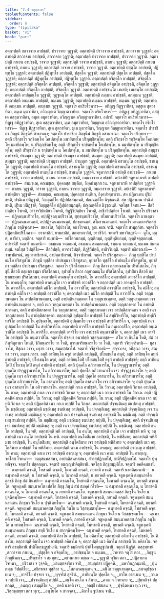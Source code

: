 ```yaml
---
title: "7.4 จตุกฺกวาร"
tableOfContents: false
sidebar:
  order: 6
type: "tipitaka"
basket: "vi"
book: "pari"
---
```



<DynamicBreadcrumb />

<Division number="324" book="pari">

<Paragraph number="1485" book="pari">
อตฺถาปตฺติ สกวาจาย อาปชฺชติ, ปรวาจาย วุฏฺฐาติ; อตฺถาปตฺติ ปรวาจาย อาปชฺชติ, สกวาจาย วุฏฺฐาติ; อตฺถาปตฺติ สกวาจาย อาปชฺชติ, สกวาจาย วุฏฺฐาติ; อตฺถาปตฺติ ปรวาจาย อาปชฺชติ, ปรวาจาย วุฏฺฐาติ. อตฺถาปตฺติ กาเยน อาปชฺชติ, วาจาย วุฏฺฐาติ; อตฺถาปตฺติ วาจาย อาปชฺชติ, กาเยน วุฏฺฐาติ; อตฺถาปตฺติ กาเยน อาปชฺชติ, กาเยน วุฏฺฐาติ; อตฺถาปตฺติ วาจาย อาปชฺชติ, วาจาย วุฏฺฐาติ. อตฺถาปตฺติ ปสุตฺโต อาปชฺชติ, ปฏิพุทฺโธ วุฏฺฐาติ; อตฺถาปตฺติ ปฏิพุทฺโธ อาปชฺชติ, ปสุตฺโต วุฏฺฐาติ; อตฺถาปตฺติ ปสุตฺโต อาปชฺชติ, ปสุตฺโต วุฏฺฐาติ; อตฺถาปตฺติ ปฏิพุทฺโธ อาปชฺชติ, ปฏิพุทฺโธ วุฏฺฐาติ. อตฺถาปตฺติ อจิตฺตโก อาปชฺชติ, สจิตฺตโก วุฏฺฐาติ; อตฺถาปตฺติ สจิตฺตโก อาปชฺชติ, อจิตฺตโก วุฏฺฐาติ; อตฺถาปตฺติ อจิตฺตโก อาปชฺชติ, อจิตฺตโก วุฏฺฐาติ; อตฺถาปตฺติ สจิตฺตโก อาปชฺชติ, สจิตฺตโก วุฏฺฐาติ. อตฺถาปตฺติ อาปชฺชนฺโต เทเสติ; เทเสนฺโต อาปชฺชติ; อตฺถาปตฺติ อาปชฺชนฺโต วุฏฺฐาติ; วุฏฺฐหนฺโต อาปชฺชติ. อตฺถาปตฺติ กมฺเมน อาปชฺชติ, อกมฺเมน วุฏฺฐาติ; อตฺถาปตฺติ อกมฺเมน อาปชฺชติ, กมฺเมน วุฏฺฐาติ; อตฺถาปตฺติ กมฺเมน อาปชฺชติ, กมฺเมน วุฏฺฐาติ; อตฺถาปตฺติ อกมฺเมน อาปชฺชติ, อกมฺเมน วุฏฺฐาติ.
</Paragraph>

<Paragraph number="1486" book="pari">
จตฺตาโร อนริยโวหารา—  อทิฏฺเฐ ทิฏฺฐวาทิตา, อสฺสุเต สุตวาทิตา, อมุเต มุตวาทิตา, อวิญฺญาเต วิญฺญาตวาทิตา. จตฺตาโร อริยโวหารา—  อทิฏฺเฐ อทิฏฺฐวาทิตา, อสฺสุเต อสฺสุตวาทิตา, อมุเต อมุตวาทิตา, อวิญฺญาเต อวิญฺญาตวาทิตา. อปเรปิ จตฺตาโร อนริยโวหารา—  ทิฏฺเฐ อทิฏฺฐวาทิตา, สุเต อสฺสุตวาทิตา, มุเต อมุตวาทิตา, วิญฺญาเต อวิญฺญาตวาทิตา. จตฺตาโร อริยโวหารา—  ทิฏฺเฐ ทิฏฺฐวาทิตา, สุเต สุตวาทิตา, มุเต มุตวาทิตา, วิญฺญาเต วิญฺญาตวาทิตา.
</Paragraph>

<Paragraph number="1487" book="pari">
จตฺตาโร ปาราชิกา ภิกฺขูนํ ภิกฺขุนีหิ สาธารณา; จตฺตาโร ปาราชิกา ภิกฺขุนีนํ ภิกฺขูหิ อสาธารณา. จตฺตาโร ปริกฺขารา—  อตฺถิ ปริกฺขาโร รกฺขิตพฺโพ โคเปตพฺโพ มมายิตพฺโพ ปริภุญฺชิตพฺโพ; อตฺถิ ปริกฺขาโร รกฺขิตพฺโพ โคเปตพฺโพ มมายิตพฺโพ, น ปริภุญฺชิตพฺโพ; อตฺถิ ปริกฺขาโร รกฺขิตพฺโพ โคเปตพฺโพ, น มมายิตพฺโพ น ปริภุญฺชิตพฺโพ; อตฺถิ ปริกฺขาโร น รกฺขิตพฺโพ น โคเปตพฺโพ, น มมายิตพฺโพ น ปริภุญฺชิตพฺโพ. อตฺถาปตฺติ สมฺมุขา อาปชฺชติ, ปรมฺมุขา วุฏฺฐาติ; อตฺถาปตฺติ ปรมฺมุขา อาปชฺชติ, สมฺมุขา วุฏฺฐาติ; อตฺถาปตฺติ สมฺมุขา อาปชฺชติ, สมฺมุขา วุฏฺฐาติ; อตฺถาปตฺติ ปรมฺมุขา อาปชฺชติ, ปรมฺมุขา วุฏฺฐาติ. อตฺถาปตฺติ อชานนฺโต อาปชฺชติ, ชานนฺโต วุฏฺฐาติ; อตฺถาปตฺติ ชานนฺโต อาปชฺชติ, อชานนฺโต วุฏฺฐาติ; อตฺถาปตฺติ อชานนฺโต อาปชฺชติ, อชานนฺโต วุฏฺฐาติ; อตฺถาปตฺติ ชานนฺโต อาปชฺชติ, ชานนฺโต วุฏฺฐาติ.
</Paragraph>

<Paragraph number="1488" book="pari">
จตูหากาเรหิ อาปตฺตึ อาปชฺชติ—  กาเยน อาปชฺชติ, วาจาย อาปชฺชติ, กาเยน วาจาย อาปชฺชติ, กมฺมวาจาย อาปชฺชติ. อปเรหิปิ จตูหากาเรหิ อาปตฺตึ อาปชฺชติ—  สํฆมชฺเฌ, คณมชฺเฌ, ปุคฺคลสฺส สนฺติเก, ลิงฺคปาตุภาเวน. จตูหากาเรหิ อาปตฺติยา วุฏฺฐาติ—  กาเยน วุฏฺฐาติ, วาจาย วุฏฺฐาติ, กาเยน วาจาย วุฏฺฐาติ, กมฺมวาจาย วุฏฺฐาติ. อปเรหิปิ จตูหากาเรหิ อาปตฺติยา วุฏฺฐาติ—  สํฆมชฺเฌ, คณมชฺเฌ, ปุคฺคลสฺส สนฺติเก, ลิงฺคปาตุภาเวน. สห ปฏิลาเภน ปุริมํ ชหติ, ปจฺฉิเม ปติฏฺฐาติ, วิญฺญตฺติโย ปฏิปฺปสฺสมฺภนฺติ, ปณฺณตฺติโย นิรุชฺฌนฺติ. สห ปฏิลาเภน ปจฺฉิมํ ชหติ, ปุริเม ปติฏฺฐาติ, วิญฺญตฺติโย ปฏิปฺปสฺสมฺภนฺติ, ปณฺณตฺติโย นิรุชฺฌนฺติ. จตโสฺส โจทนา—  สีลวิปตฺติยา โจเทติ, อาจารวิปตฺติยา โจเทติ, ทิฏฺฐิวิปตฺติยา โจเทติ, อาชีววิปตฺติยา โจเทติ. จตฺตาโร ปริวาสา—  ปฏิจฺฉนฺนปริวาโส, อปฺปฏิจฺฉนฺนปริวาโส, สุทฺธนฺตปริวาโส, สโมธานปริวาโส. จตฺตาโร มานตฺตา—  ปฏิจฺฉนฺนมานตฺตํ, อปฺปฏิจฺฉนฺนมานตฺตํ, ปกฺขมานตฺตํ, สโมธานมานตฺตํ. จตฺตาโร มานตฺตจาริกสฺส ภิกฺขุโน รตฺติจฺเฉทา—  สหวาโส, วิปฺปวาโส, อนาโรจนา, อูเน คเณ จรติ. จตฺตาโร สามุกฺกํสา. จตฺตาโร ปฏิคฺคหิตปริโภคา—  ยาวกาลิกํ, ยามกาลิกํ, สตฺตาหกาลิกํ, ยาวชีวิกํ. จตฺตาริ มหาวิกฏานิ—  คูโถ, มุตฺตํ, ฉาริกา, มตฺติกา. จตฺตาริ กมฺมานิ—  อปโลกนกมฺมํ, ญตฺติกมฺมํ, ญตฺติทุติยกมฺมํ, ญตฺติจตุตฺถกมฺมํ. อปรานิปิ จตฺตาริ กมฺมานิ—  อธมฺเมน วคฺคกมฺมํ, อธมฺเมน สมคฺคกมฺมํ, ธมฺเมน วคฺคกมฺมํ, ธมฺเมน สมคฺคกมฺมํ. จตโสฺส วิปตฺติโย—  สีลวิปตฺติ, อาจารวิปตฺติ, ทิฏฺฐิวิปตฺติ, อาชีววิปตฺติ. จตฺตาริ อธิกรณานิ—  วิวาทาธิกรณํ, อนุวาทาธิกรณํ, อาปตฺตาธิกรณํ, กิจฺจาธิกรณํ. จตฺตาโร ปริสทูสนา—  ภิกฺขุ ทุสฺสีโล ปาปธมฺโม ปริสทูสโน, ภิกฺขุนี ทุสฺสีลา ปาปธมฺมา ปริสทูสนา, อุปาสโก ทุสฺสีโล ปาปธมฺโม ปริสทูสโน, อุปาสิกา ทุสฺสีลา ปาปธมฺมา ปริสทูสนา. จตฺตาโร ปริสโสภนา—  ภิกฺขุ สีลวา กลฺยาณธมฺโม ปริสโสภโน, ภิกฺขุนี สีลวตี กลฺยาณธมฺมา ปริสโสภนา, อุปาสโก สีลวา กลฺยาณธมฺโม ปริสโสภโน, อุปาสิกา สีลวตี กลฺยาณธมฺมา ปริสโสภนา.
</Paragraph>

<Paragraph number="1489" book="pari">
อตฺถาปตฺติ อาคนฺตุโก อาปชฺชติ, โน อาวาสิโก; อตฺถาปตฺติ อาวาสิโก อาปชฺชติ, โน อาคนฺตุโก; อตฺถาปตฺติ อาคนฺตุโก เจว อาปชฺชติ อาวาสิโก จ อตฺถาปตฺติ เนว อาคนฺตุโก อาปชฺชติ, โน อาวาสิโก. อตฺถาปตฺติ คมิโก อาปชฺชติ, โน อาวาสิโก; อตฺถาปตฺติ อาวาสิโก อาปชฺชติ, โน คมิโก; อตฺถาปตฺติ คมิโก เจว อาปชฺชติ อาวาสิโก จ; อตฺถาปตฺติ เนว คมิโก อาปชฺชติ โน อาวาสิโก. อตฺถิ วตฺถุนานตฺตตา โน อาปตฺตินานตฺตตา, อตฺถิ อาปตฺตินานตฺตตา โน วตฺถุนานตฺตตา, อตฺถิ วตฺถุนานตฺตตา เจว อาปตฺตินานตฺตตา จ, อตฺถิ เนว วตฺถุนานตฺตตา โน อาปตฺตินานตฺตตา. อตฺถิ วตฺถุสภาคตา โน อาปตฺติสภาคตา, อตฺถิ อาปตฺติสภาคตา โน วตฺถุสภาคตา, อตฺถิ วตฺถุสภาคตา เจว อาปตฺติสภาคตา จ อตฺถิ เนว วตฺถุสภาคตา โน อาปตฺติสภาคตา. อตฺถาปตฺติ อุปชฺฌาโย อาปชฺชติ โน สทฺธิวิหาริโก, อตฺถาปตฺติ สทฺธิวิหาริโก อาปชฺชติ โน อุปชฺฌาโย, อตฺถาปตฺติ อุปชฺฌาโย เจว อาปชฺชติ สทฺธิวิหาริโก จ, อตฺถาปตฺติ เนว อุปชฺฌาโย อาปชฺชติ โน สทฺธิวิหาริโก. อตฺถาปตฺติ อาจริโย อาปชฺชติ โน อนฺเตวาสิโก, อตฺถาปตฺติ อนฺเตวาสิโก อาปชฺชติ โน อาจริโย, อตฺถาปตฺติ อาจริโย เจว อาปชฺชติ อนฺเตวาสิโก จ, อตฺถาปตฺติ เนว อาจริโย อาปชฺชติ โน อนฺเตวาสิโก. จตฺตาโร ปจฺจยา อนาปตฺติ วสฺสจฺเฉทสฺส—  สํโฆ วา ภินฺโน โหติ, สํฆํ วา ภินฺทิตุกามา โหนฺติ, ชีวิตนฺตราโย วา โหติ, พฺรหฺมจริยนฺตราโย วา โหติ. จตฺตาริ วจีทุจฺจริตานิ—  มุสาวาโท, ปิสุณา วาจา, ผรุสา วาจา, สมฺผปฺปลาโป. จตฺตาริ วจีสุจริตานิ—  สจฺจวาจา, อปิสุณา วาจา, สณฺหา วาจา, มนฺตา ภาสา. อตฺถิ อาทิยนฺโต ครุกํ อาปตฺตึ อาปชฺชติ, ปโยเชนฺโต ลหุกํ; อตฺถิ อาทิยนฺโต ลหุกํ อาปตฺตึ อาปชฺชติ, ปโยเชนฺโต ครุกํ, อตฺถิ อาทิยนฺโตปิ ปโยเชนฺโตปิ ครุกํ อาปตฺตึ อาปชฺชติ; อตฺถิ อาทิยนฺโตปิ ปโยเชนฺโตปิ ลหุกํ อาปตฺตึ อาปชฺชติ.
</Paragraph>

<Paragraph number="1490" book="pari">
อตฺถิ ปุคฺคโล อภิวาทนารโห, โน ปจฺจุฏฺฐานารโห; อตฺถิ ปุคฺคโล ปจฺจุฏฺฐานารโห, โน อภิวาทนารโห; อตฺถิ ปุคฺคโล อภิวาทนารโห เจว ปจฺจุฏฺฐานารโห จ; อตฺถิ ปุคฺคโล เนว อภิวาทนารโห โน ปจฺจุฏฺฐานารโห. อตฺถิ ปุคฺคโล อาสนารโห, โน อภิวาทนารโห; อตฺถิ ปุคฺคโล อภิวาทนารโห, โน อาสนารโห; อตฺถิ ปุคฺคโล อาสนารโห เจว อภิวาทนารโห จ; อตฺถิ ปุคฺคโล เนว อาสนารโห โน อภิวาทนารโห. อตฺถาปตฺติ กาเล อาปชฺชติ, โน วิกาเล; อตฺถาปตฺติ วิกาเล อาปชฺชติ, โน กาเล; อตฺถาปตฺติ กาเล เจว อาปชฺชติ วิกาเล จ; อตฺถาปตฺติ เนว กาเล อาปชฺชติ โน วิกาเล. อตฺถิ ปฏิคฺคหิตํ กาเล กปฺปติ, โน วิกาเล; อตฺถิ ปฏิคฺคหิตํ วิกาเล กปฺปติ, โน กาเล; อตฺถิ ปฏิคฺคหิตํ กาเล เจว กปฺปติ วิกาเล จ; อตฺถิ ปฏิคฺคหิตํ เนว กาเล กปฺปติ โน วิกาเล. อตฺถาปตฺติ ปจฺจนฺติเมสุ ชนปเทสุ อาปชฺชติ, โน มชฺฌิเมสุ; อตฺถาปตฺติ มชฺฌิเมสุ ชนปเทสุ อาปชฺชติ, โน ปจฺจนฺติเมสุ; อตฺถาปตฺติ ปจฺจนฺติเมสุ เจว ชนปเทสุ อาปชฺชติ มชฺฌิเมสุ จ; อตฺถาปตฺติ เนว ปจฺจนฺติเมสุ ชนปเทสุ อาปชฺชติ โน มชฺฌิเมสุ. อตฺถิ ปจฺจนฺติเมสุ ชนปเทสุ กปฺปติ, โน มชฺฌิเมสุ; อตฺถิ มชฺฌิเมสุ ชนปเทสุ กปฺปติ, โน ปจฺจนฺติเมสุ; อตฺถิ ปจฺจนฺติเมสุ เจว ชนปเทสุ กปฺปติ มชฺฌิเมสุ จ; อตฺถิ เนว ปจฺจนฺติเมสุ ชนปเทสุ กปฺปติ โน มชฺฌิเมสุ. อตฺถาปตฺติ อนฺโต อาปชฺชติ, โน พหิ; อตฺถาปตฺติ พหิ อาปชฺชติ, โน อนฺโต; อตฺถาปตฺติ อนฺโต เจว อาปชฺชติ พหิ จ; อตฺถาปตฺติ เนว อนฺโต อาปชฺชติ โน พหิ. อตฺถาปตฺติ อนฺโตสีมาย อาปชฺชติ, โน พหิสีมาย; อตฺถาปตฺติ พหิสีมาย อาปชฺชติ, โน อนฺโตสีมาย; อตฺถาปตฺติ อนฺโตสีมาย เจว อาปชฺชติ พหิสีมาย จ; อตฺถาปตฺติ เนว อนฺโตสีมาย อาปชฺชติ โน พหิสีมาย. อตฺถาปตฺติ คาเม อาปชฺชติ, โน อรญฺเญ; อตฺถาปตฺติ อรญฺเญ อาปชฺชติ, โน คาเม; อตฺถาปตฺติ คาเม เจว อาปชฺชติ อรญฺเญ จ; อตฺถาปตฺติ เนว คาเม อาปชฺชติ โน อรญฺเญ.
</Paragraph>

<Paragraph number="1491" book="pari">
จตโสฺส โจทนา—  วตฺถุสนฺทสฺสนา, อาปตฺติสนฺทสฺสนา, สํวาสปฏิกฺเขโป, สามีจิปฏิกฺเขโป. จตฺตาโร ปุพฺพกิจฺจา. จตฺตาโร ปตฺตกลฺลา. จตฺตาริ อนญฺญปาจิตฺติยานิ. จตโสฺส ภิกฺขุสมฺมุติโย. จตฺตาริ อคติคมนานิ—  ฉนฺทาคตึ คจฺฉติ, โทสาคตึ คจฺฉติ, โมหาคตึ คจฺฉติ, ภยาคตึ คจฺฉติ. จตฺตาริ นาคติคมนานิ—  น ฉนฺทาคตึ คจฺฉติ, น โทสาคตึ คจฺฉติ, น โมหาคตึ คจฺฉติ, น ภยาคตึ คจฺฉติ. จตูหงฺเคหิ สมนฺนาคโต อลชฺชี ภิกฺขุ สํฆํ ภินฺทติ—  ฉนฺทาคตึ คจฺฉนฺโต, โทสาคตึ คจฺฉนฺโต, โมหาคตึ คจฺฉนฺโต, ภยาคตึ คจฺฉนฺโต. จตูหงฺเคหิ สมนฺนาคโต เปสโล ภิกฺขุ ภินฺนํ สํฆํ สมคฺคํ กโรติ—  น ฉนฺทาคตึ คจฺฉนฺโต, น โทสาคตึ คจฺฉนฺโต, น โมหาคตึ คจฺฉนฺโต, น ภยาคตึ คจฺฉนฺโต. จตูหงฺเคหิ สมนฺนาคตสฺส ภิกฺขุโน วินโย น ปุจฺฉิตพฺโพ—  ฉนฺทาคตึ คจฺฉติ, โทสาคตึ คจฺฉติ, โมหาคตึ คจฺฉติ, ภยาคตึ คจฺฉติ. จตูหงฺเคหิ สมนฺนาคเตน ภิกฺขุนา วินโย น ปุจฺฉิตพฺโพ—  ฉนฺทาคตึ คจฺฉติ, โทสาคตึ คจฺฉติ, โมหาคตึ คจฺฉติ, ภยาคตึ คจฺฉติ. จตูหงฺเคหิ สมนฺนาคตสฺส ภิกฺขุโน วินโย น วิสฺสชฺเชตพฺโพ—  ฉนฺทาคตึ คจฺฉติ, โทสาคตึ คจฺฉติ, โมหาคตึ คจฺฉติ, ภยาคตึ คจฺฉติ. จตูหงฺเคหิ สมนฺนาคเตน ภิกฺขุนา วินโย น วิสฺสชฺเชตพฺโพ—  ฉนฺทาคตึ คจฺฉติ, โทสาคตึ คจฺฉติ, โมหาคตึ คจฺฉติ, ภยาคตึ คจฺฉติ. จตูหงฺเคหิ สมนฺนาคตสฺส ภิกฺขุโน อนุโยโค น ทาตพฺโพ—  ฉนฺทาคตึ คจฺฉติ, โทสาคตึ คจฺฉติ, โมหาคตึ คจฺฉติ, ภยาคตึ คจฺฉติ. จตูหงฺเคหิ สมนฺนาคเตน ภิกฺขุนา สทฺธึ วินโย น สากจฺฉิตพฺโพ—  ฉนฺทาคตึ คจฺฉติ, โทสาคตึ คจฺฉติ, โมหาคตึ คจฺฉติ, ภยาคตึ คจฺฉติ. อตฺถาปตฺติ คิลาโน อาปชฺชติ, โน อคิลาโน; อตฺถาปตฺติ อคิลาโน อาปชฺชติ, โน คิลาโน; อตฺถาปตฺติ คิลาโน เจว อาปชฺชติ อคิลาโน จ; อตฺถาปตฺติ เนว คิลาโน อาปชฺชติ โน อคิลาโน. จตฺตาริ อธมฺมิกานิ ปาติโมกฺขฏฺฐปนานิ. จตฺตาริ ธมฺมิกานิ ปาติโมกฺขฏฺฐปนานิ.

</Paragraph>
</Division>

<Paragraph number="1492" type="center" book="pari">
จตุกฺกํ นิฏฺฐิตํ.



</Paragraph>

<Paragraph number="1493" type="center" book="pari">
ตสฺสุทฺทานํ


</Paragraph>

<Paragraph number="1494" type="verses" book="pari">
_สกวาจาย กาเยน,_  
_ปสุตฺโต จ อจิตฺตโก;_  
_อาปชฺชนฺโต จ กมฺเมน,_  
_โวหารา จตุโร ตถา._  

</Paragraph>

<Paragraph number="1495" type="verses" book="pari">
_ภิกฺขูนํ ภิกฺขุนีนญฺจ,_  
_ปริกฺขาโร จ สมฺมุขา;_  
_อชานกาเย มชฺเฌ จ,_  
_วุฏฺฐาติ ทุวิธา ตถา._  

</Paragraph>

<Paragraph number="1496" type="verses" book="pari">
_ปฏิลาเภน โจทนา,_  
_ปริวาสา จ วุจฺจติ;_  
_มานตฺตจาริกา จาปิ,_  
_สามุกฺกํสา ปฏิคฺคหิ._  

</Paragraph>

<Paragraph number="1497" type="verses" book="pari">
_มหาวิกฏกมฺมานิ,_  
_ปุน กมฺเม วิปตฺติโย;_  
_อธิกรณา ทุสฺสีลา จ,_  
_โสภนาคนฺตุเกน จ._  

</Paragraph>

<Paragraph number="1498" type="verses" book="pari">
_คมิโก วตฺถุนานตฺตา,_  
_สภาคุปชฺฌาเยน จ;_  
_อาจริโย ปจฺจยา วา,_  
_ทุจฺจริตํ สุจริตํ._  

</Paragraph>

<Paragraph number="1499" type="verses" book="pari">
_อาทิยนฺโต ปุคฺคโล จ,_  
_อรโห อาสเนน จ;_  
_กาเล จ กปฺปติ เจว,_  
_ปจฺจนฺติเมสุ กปฺปติ._  

</Paragraph>

<Paragraph number="1500" type="verses" book="pari">
_อนฺโต อนฺโต จ สีมาย,_  
_คาเม จ โจทนาย จ;_  
_ปุพฺพกิจฺจํ ปตฺตกลฺลํ,_  
_อนญฺญา สมฺมุติโย จ._  

</Paragraph>

<Paragraph number="1501" type="verses" book="pari">
_อคติ นาคติ เจว,_  
_อลชฺชี เปสเลน จ;_  
_ปุจฺฉิตพฺพา ทุเว เจว,_  
_วิสฺสชฺเชยฺยา ตถา ทุเว;_  
_อนุโยโค จ สากจฺฉา,_  
_คิลาโน ฐปเนน จาติ._
</Paragraph>